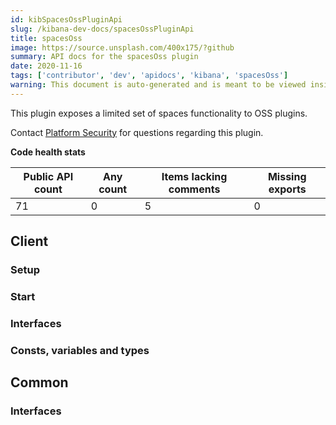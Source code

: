```yaml
---
id: kibSpacesOssPluginApi
slug: /kibana-dev-docs/spacesOssPluginApi
title: spacesOss
image: https://source.unsplash.com/400x175/?github
summary: API docs for the spacesOss plugin
date: 2020-11-16
tags: ['contributor', 'dev', 'apidocs', 'kibana', 'spacesOss']
warning: This document is auto-generated and is meant to be viewed inside our experimental, new docs system. Reach out in #docs-engineering for more info.
---
```


This plugin exposes a limited set of spaces functionality to OSS plugins.

Contact [Platform Security](https://github.com/orgs/elastic/teams/kibana-security) for questions regarding this plugin.

**Code health stats**

| Public API count  | Any count | Items lacking comments | Missing exports | 
|-------------------|-----------|------------------------|-----------------|
| 71 | 0 | 5 | 0 |

## Client

### Setup
<DocDefinitionList data={[spacesOssObj.client.setup]}/>

### Start
<DocDefinitionList data={[spacesOssObj.client.start]}/>

### Interfaces
<DocDefinitionList data={spacesOssObj.client.interfaces}/>

### Consts, variables and types
<DocDefinitionList data={spacesOssObj.client.misc}/>

## Common

### Interfaces
<DocDefinitionList data={spacesOssObj.common.interfaces}/>

